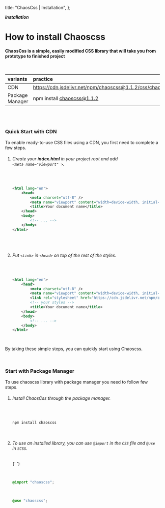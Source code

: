   title: "ChaosCss | Installation",
};

**_installation_**

# How to install Chaoscss

#### СhaosСss is a simple, easily modified CSS library that will take you from prototype to finished project

<br />

| variants        | practice                                                      |
| :-------------- | :------------------------------------------------------------ |
| CDN             | https://cdn.jsdelivr.net/npm/chaoscss@1.1.2/css/chaos.min.css |
| Package Manager | npm install chaoscss@1.1.2                                    |

<br />
<br />

### Quick Start with CDN

To enable ready-to-use CSS files using a CDN, you first need to complete a few steps.

1.  ###### Create your **index.html** in your project root and add <code> \<meta name="viewport" \></code>.

    <br />

    ```xml
    <html lang="en">
    	<head>
    		<meta charset="utf-8" />
    		<meta name="viewport" content="width=device-width, initial-scale=1.0" />
    		<title>Your document name</title>
    	</head>
    	<body>
    		<!-- ... -->
    	</body>
    </html>
    ```

    <br />

    <br />

1.  ###### Put <code>\<link\></code> in <code>\<head\></code> on top of the rest of the styles.

    <br />

    ```xml
    <html lang="en">
    	<head>
    		<meta charset="utf-8" />
    		<meta name="viewport" content="width=device-width, initial-scale=1.0" />
    		<link rel="stylesheet" href="https://cdn.jsdelivr.net/npm/chaoscss@1.1.2/css/chaos.min.css"/>
    		<!-- your styles -->
    		<title>Your document name</title>
    	</head>
    	<body>
    		<!-- ... -->
    	</body>
    </html>
    ```

<br />

By taking these simple steps, you can quickly start using Chaoscss.

<br />

### Start with Package Manager

To use chaoscss library with package manager you need to follow few steps.

1. ###### Install ChaosCss through the package manager.

   <br />

   ```bash
   npm install chaoscss
   ```

   <br />

1. ###### To use an installed library, you can use <code>\@import</code> in the <code>CSS</code> file and <code>\@use</code> in <code>SCSS</code>.

   {' '}

   <br />

   ```css
   @import "chaoscss";
   ```

   <br />

   ```scss
   @use "chaoscss";
   ```
